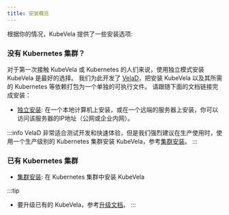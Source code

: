 ```yaml
---
title: 安装概览
---
```


根据你的情况，KubeVela 提供了一些安装选项:

### 没有 Kubernetes 集群？

对于第一次接触 KubeVela 或 Kubernetes 的人们来说，使用独立模式安装 KubeVela 是最好的选择。
我们为此开发了 [VelaD](https://github.com/kubevela/velad)，把安装 KubeVela 以及其所需的 Kubernetes 等依赖打包为一个单独的可执行文件。
请跟随下面的文档链接完成安装：

- [独立安装](./installation/standalone): 在一个本地计算机上安装，或在一个远端的服务器上安装，你可以访问该服务器的IP地址（公网或企业内网）。

:::info
VelaD 非常适合测试开发和快速体验，但是我们强烈建议在生产使用时，使用一个生产级别的 Kubernetes 集群安装 KubeVela，参考[集群安装](./installation/kubernetes)。
:::

### 已有 Kubernetes 集群
- [集群安装](./installation/kubernetes): 在 Kubernetes 集群中安装 KubeVela

:::tip
- 要升级已有的 KubeVela，参考[升级文档](./platform-engineers/advanced-install#upgrade)。
:::
